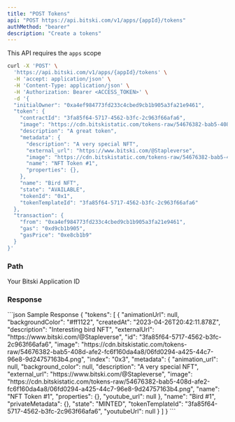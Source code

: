 ```yaml
---
title: "POST Tokens"
api: "POST https://api.bitski.com/v1/apps/{appId}/tokens"
authMethod: "bearer"
description: "Create a tokens"
---
```


<Note>This API requires the `apps` scope</Note>

<RequestExample>

```bash cURL
curl -X 'POST' \
  'https://api.bitski.com/v1/apps/{appId}/tokens' \
  -H 'accept: application/json' \
  -H 'Content-Type: application/json' \
  -H 'Authorization: Bearer <ACCESS_TOKEN>' \
  -d '{
  "initialOwner": "0xa4ef984773fd233c4cbed9cb1b905a3fa21e9461",
  "token": {
    "contractId": "3fa85f64-5717-4562-b3fc-2c963f66afa6",
    "image": "https://cdn.bitskistatic.com/tokens-raw/54676382-bab5-408d-afe2-fc6f160da4a8/06fd0294-a425-44c7-96e8-9d24757163b4.png",
    "description": "A great token",
    "metadata": {
      "description": "A very special NFT",
      "external_url": "https://www.bitski.com/@Stapleverse",
      "image": "https://cdn.bitskistatic.com/tokens-raw/54676382-bab5-408d-afe2-fc6f160da4a8/06fd0294-a425-44c7-96e8-9d24757163b4.png",
      "name": "NFT Token #1",
      "properties": {},
    },
    "name": "Bird NFT",
    "state": "AVAILABLE",
    "tokenId": "0x1",
    "tokenTemplateId": "3fa85f64-5717-4562-b3fc-2c963f66afa6"
  },
  "transaction": {
    "from": "0xa4ef984773fd233c4cbed9cb1b905a3fa21e9461",
    "gas": "0xd9cb1b905",
    "gasPrice": "0xe8cb1b9"
  }
}'
```

</RequestExample>

### Path

<ParamField path="appId" type="string" required>
  Your Bitski Application ID
</ParamField>

### Response

<ResponseField name="token" type="Token object" required>
  <Expandable title="properties">
    <ResponseField name="id" type="string" required/>
    <ResponseField name="tokenTemplateId" type="string" required/>
    <ResponseField name="name" type="string" required/>
    <ResponseField name="animationUrl" type="string"/>
    <ResponseField name="backgroundColor" type="string"/>
    <ResponseField name="youtubeUrl" type="string"/>
    <ResponseField name="createdAt" type="date" required/>
    <ResponseField name="description" type="string" required/>
    <ResponseField name="externalUrl" type="string" />
    <ResponseField name="image" type="string" />
    <ResponseField name="index" type="string" required/>
    <ResponseField name="metadata" type="object" required/>
    <ResponseField name="privateMetadata" type="object" required/>
    <ResponseField name="state" type="string" required/>
  </Expandable>
</ResponseField>

<ResponseExample>
```json Sample Response
{
  "tokens": [
    {
      "animationUrl": null,
      "backgroundColor": "#ff1122",
      "createdAt": "2023-04-26T20:42:11.878Z",
      "description": "Interesting bird NFT",
      "externalUrl": "https://www.bitski.com/@Stapleverse",
      "id": "3fa85f64-5717-4562-b3fc-2c963f66afa6",
      "image": "https://cdn.bitskistatic.com/tokens-raw/54676382-bab5-408d-afe2-fc6f160da4a8/06fd0294-a425-44c7-96e8-9d24757163b4.png",
      "index": "0x3",
      "metadata": {
        "animation_url": null,
        "background_color": null,
        "description": "A very special NFT",
        "external_url": "https://www.bitski.com/@Stapleverse",
        "image": "https://cdn.bitskistatic.com/tokens-raw/54676382-bab5-408d-afe2-fc6f160da4a8/06fd0294-a425-44c7-96e8-9d24757163b4.png",
        "name": "NFT Token #1",
        "properties": {},
        "youtube_url": null
      },
      "name": "Bird #1",
      "privateMetadata": {},
      "state": "MINTED",
      "tokenTemplateId": "3fa85f64-5717-4562-b3fc-2c963f66afa6",
      "youtubeUrl": null
    }
  ]
}
```
</ResponseExample>
